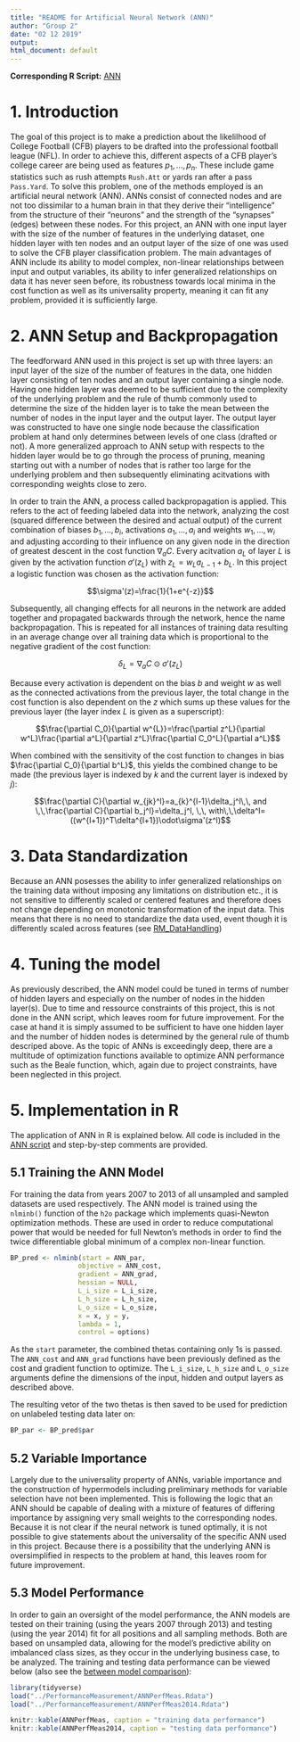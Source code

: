 ```yaml
---
title: "README for Artificial Neural Network (ANN)"
author: "Group 2"
date: "02 12 2019"
output:
html_document: default
---
```


**Corresponding R Script:** [ANN](https://github.com/NicSchuler/DSF_NFLDraftPrediction/blob/master/Project_Scripts/ANN.R)

# 1. Introduction

The goal of this project is to make a prediction about the likelilhood of College Football (CFB) players to be drafted into the professional football league (NFL). In order to achieve this, different aspects of a CFB player's college career are being used as features $p_{1}, ..., p_{n}$. These include game statistics such as rush attempts `Rush.Att` or yards ran after a pass `Pass.Yard`. To solve this problem, one of the methods employed is an artificial neural network (ANN). ANNs consist of connected nodes and are not too dissimilar to a human brain in that they derive their "intelligence" from the structure of their "neurons" and the strength of the "synapses" (edges) between these nodes. For this project, an ANN with one input layer with the size of the number of features in the underlying dataset, one hidden layer with ten nodes and an output layer of the size of one was used to solve the CFB player classification problem. The main advantages of ANN include its ability to model complex, non-linear relationships between input and output variables, its ability to infer generalized relationships on data it has never seen before, its robustness towards local minima in the cost function as well as its universality property, meaning it can fit any problem, provided it is sufficiently large.

# 2. ANN Setup and Backpropagation

The feedforward ANN used in this project is set up with three layers: an input layer of the size of the number of features in the data, one hidden layer consisting of ten nodes and an output layer containing a single node. Having one hidden layer was deemed to be sufficient due to the complexity of the underlying problem and the rule of thumb commonly used to determine the size of the hidden layer is to take the mean between the number of nodes in the input layer and the output layer. The output layer was constructed to have one single node because the classification problem at hand only determines between levels of one class (drafted or not). A more generalized approach to ANN setup with respects to the hidden layer would be to go through the process of pruning, meaning starting out with a number of nodes that is rather too large for the underlying problem and then subsequently eliminating acitvations with corresponding weights close to zero.

In order to train the ANN, a process called backpropagation is applied. This refers to the act of feeding labeled data into the network, analyzing the cost (squared difference between the desired and actual output) of the current combination of biases $b_{1},...,b_{i}$, activations $a_{1},...,a_{i}$ and weights $w_{1},...,w_{i}$ and adjusting according to their influence on any given node in the direction of greatest descent in the cost function $\nabla_{a}C$. Every acitvation $a_L$ of layer $L$ is given by the activation function $\sigma'(z_{L})$ with $z_{L}=w_{L}a_{L-1}+b_{L}$. In this project a logistic function was chosen as the activation function:

$$\sigma'(z)=\frac{1}{1+e^{-z}}$$

Subsequently, all changing effects for all neurons in the network are added together and propagated backwards through the network, hence the name backpropagation. This is repeated for all instances of training data resulting in an average change over all training data which is proportional to the negative gradient of the cost function:

$$\delta_L=\nabla_aC\odot\sigma'(z_L)$$

Because every activation is dependent on the bias $b$ and weight $w$ as well as the connected activations from the previous layer, the total change in the cost function is also dependent on the $z$ which sums up these values for the previous layer (the layer index $L$ is given as a superscript):

$$\frac{\partial C_0}{\partial w^{L}}=\frac{\partial z^L}{\partial w^L}\frac{\partial a^L}{\partial z^L}\frac{\partial C_0^L}{\partial a^L}$$

When combined with the sensitivity of the cost function to changes in bias $\frac{\partial C_0}{\partial b^L}$, this yields the combined change to be made (the previous layer is indexed by $k$ and the current layer is indexed by $j$):

$$\frac{\partial C}{\partial w_{jk}^l}=a_{k}^{l-1}\delta_j^l\,\, and \,\,\frac{\partial C}{\partial b_j^l}=\delta_j^l, \,\, with\,\,\delta^l=((w^{l+1})^T\delta^{l+1})\odot\sigma'(z^l)$$

# 3. Data Standardization

Because an ANN posesses the ability to infer generalized relationships on the training data without imposing any limitations on distribution etc., it is not sensitive to differently scaled or centered features and therefore does not change depending on monotonic transformation of the input data. This means that there is no need to standardize the data used, event though it is differently scaled across features (see [RM_DataHandling](https://github.com/NicSchuler/DSF_NFLDraftPrediction/tree/master/Data/READMEs))

# 4. Tuning the model

As previously described, the ANN model could be tuned in terms of number of hidden layers and especially on the number of nodes in the hidden layer(s). Due to time and ressource constraints of this project, this is not done in the ANN script, which leaves room for future improvement. For the case at hand it is simply assumed to be sufficient to have one hidden layer and the number of hidden nodes is determined by the general rule of thumb descriped above. As the topic of ANNs is exceedingly deep, there are a multitude of optimization functions available to optimize ANN performance such as the Beale function, which, again due to project constraints, have been neglected in this project.

# 5. Implementation in R

The application of ANN in R is explained below. All code is included in the [ANN script](https://github.com/NicSchuler/DSF_NFLDraftPrediction/blob/master/Project_Scripts/ANN.R) and step-by-step comments are provided.

## 5.1 Training the ANN Model

For training the data from years 2007 to 2013 of all unsampled and sampled datasets are used respectively. The ANN model is trained using the `nlminb()` function of the `h2o` package which implements quasi-Newton optimization methods. These are used in order to reduce computational power that would be needed for full Newton's methods in order to find the twice differentiable global minimum of a complex non-linear function.

```r
BP_pred <- nlminb(start = ANN_par,
                 objective = ANN_cost, 
                 gradient = ANN_grad,
                 hessian = NULL,
                 L_i_size = L_i_size,
                 L_h_size = L_h_size,
                 L_o_size = L_o_size,
                 x = x, y = y,
                 lambda = 1,
                 control = options)
```

As the `start` parameter, the combined thetas containing only 1s is passed. The `ANN_cost` and `ANN_grad` functions have been previously defined as the cost and gradient function to optimize. The `L_i_size`, `L_h_size` and `L_o_size` arguments define the dimensions of the input, hidden and output layers as described above.

The resulting vetor of the two thetas is then saved to be used for prediction on unlabeled testing data later on:

```r
BP_par <- BP_pred$par
```
 
## 5.2 Variable Importance

Largely due to the universality property of ANNs, variable importance and the construction of hypermodels including preliminary methods for variable selection have not been implemented. This is following the logic that an ANN should be capable of dealing with a mixture of features of differing importance by assigning very small weights to the corresponding nodes. Because it is not clear if the neural network is tuned optimally, it is not possible to give statements about the universality of the specific ANN used in this project. Because there is a possibility that the underlying ANN is oversimplified in respects to the problem at hand, this leaves room for future improvement.

## 5.3 Model Performance

In order to gain an oversight of the model performance, the ANN models are tested on their training (using the years 2007 through 2013) and testing (using the year 2014) fit for all positions and all sampling methods. Both are based on unsampled data, allowing for the model's predictive ability on imbalanced class sizes, as they occur in the underlying business case, to be analyzed. The training and testing data performance can be viewed below (also see the [between model comparison](https://github.com/NicSchuler/DSF_NFLDraftPrediction/blob/master/Data/READMEs/RM_PerformanceMeasurement.pdf)):

```r
library(tidyverse)
load("../PerformanceMeasurement/ANNPerfMeas.Rdata")
load("../PerformanceMeasurement/ANNPerfMeas2014.Rdata")
```
```r
knitr::kable(ANNPerfMeas, caption = "training data performance")
knitr::kable(ANNPerfMeas2014, caption = "testing data performance")
```